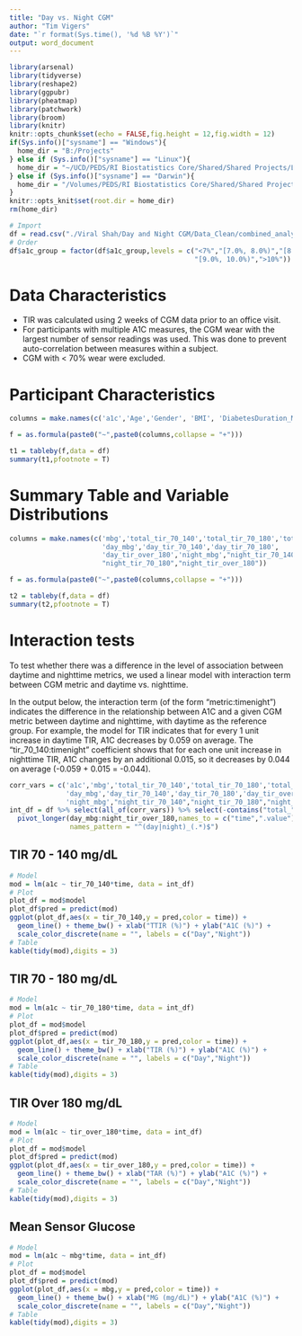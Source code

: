 ```yaml
---
title: "Day vs. Night CGM"
author: "Tim Vigers"
date: "`r format(Sys.time(), '%d %B %Y')`"
output: word_document
---
```


```r
library(arsenal)
library(tidyverse)
library(reshape2)
library(ggpubr)
library(pheatmap)
library(patchwork)
library(broom)
library(knitr)
knitr::opts_chunk$set(echo = FALSE,fig.height = 12,fig.width = 12)
if(Sys.info()["sysname"] == "Windows"){
  home_dir = "B:/Projects"
} else if (Sys.info()["sysname"] == "Linux"){
  home_dir = "~/UCD/PEDS/RI Biostatistics Core/Shared/Shared Projects/Laura/BDC/Projects"
} else if (Sys.info()["sysname"] == "Darwin"){
  home_dir = "/Volumes/PEDS/RI Biostatistics Core/Shared/Shared Projects/Laura/BDC/Projects"
}
knitr::opts_knit$set(root.dir = home_dir)
rm(home_dir)
```

```r
# Import
df = read.csv("./Viral Shah/Day and Night CGM/Data_Clean/combined_analysis_data.csv")
# Order
df$a1c_group = factor(df$a1c_group,levels = c("<7%","[7.0%, 8.0%)","[8.0%, 9.0%)",
                                              "[9.0%, 10.0%)",">10%"))
```

# Data Characteristics
- TIR was calculated using 2 weeks of CGM data prior to an office visit.
- For participants with multiple A1C measures, the CGM wear with the largest number of sensor readings was used. This was done to prevent auto-correlation between measures within a subject.
- CGM with < 70% wear were excluded.

# Participant Characteristics

```r
columns = make.names(c('a1c','Age','Gender', 'BMI', 'DiabetesDuration_MostRecentVisitDate','Hemoglobin_Value','MCV_Value', 'eGFR_Value', 'Autoimmune Disease?', 'Retinopathy?'))

f = as.formula(paste0("~",paste0(columns,collapse = "+")))

t1 = tableby(f,data = df)
summary(t1,pfootnote = T)
```

# Summary Table and Variable Distributions

```r
columns = make.names(c('mbg','total_tir_70_140','total_tir_70_180','total_tir_over_180',
                       'day_mbg','day_tir_70_140','day_tir_70_180',
                       'day_tir_over_180','night_mbg',"night_tir_70_140",
                       "night_tir_70_180","night_tir_over_180"))

f = as.formula(paste0("~",paste0(columns,collapse = "+")))

t2 = tableby(f,data = df)
summary(t2,pfootnote = T)
```

# Interaction tests

To test whether there was a difference in the level of association between daytime and nighttime metrics, we used a linear model with interaction term between CGM metric and daytime vs. nighttime.

In the output below, the interaction term (of the form "metric:timenight") indicates the difference in the relationship between A1C and a given CGM metric between daytime and nighttime, with daytime as the reference group. For example, the model for TIR indicates that for every 1 unit increase in daytime TIR, A1C decreases by 0.059 on average. The "tir_70_140:timenight" coefficient shows that for each one unit increase in nighttime TIR, A1C changes by an additional 0.015, so it decreases by 0.044 on average (-0.059 + 0.015 = -0.044).

```r
corr_vars = c('a1c','mbg','total_tir_70_140','total_tir_70_180','total_tir_over_180',
              'day_mbg','day_tir_70_140','day_tir_70_180','day_tir_over_180',
              'night_mbg',"night_tir_70_140","night_tir_70_180","night_tir_over_180")
int_df = df %>% select(all_of(corr_vars)) %>% select(-contains("total_"),-mbg) %>% 
  pivot_longer(day_mbg:night_tir_over_180,names_to = c("time",".value"),
               names_pattern = "^(day|night)_(.*)$")

```

## TIR 70 - 140 mg/dL

```r
# Model
mod = lm(a1c ~ tir_70_140*time, data = int_df)
# Plot
plot_df = mod$model
plot_df$pred = predict(mod)
ggplot(plot_df,aes(x = tir_70_140,y = pred,color = time)) + 
  geom_line() + theme_bw() + xlab("TTIR (%)") + ylab("A1C (%)") +
  scale_color_discrete(name = "", labels = c("Day","Night"))
# Table
kable(tidy(mod),digits = 3)
```

## TIR 70 - 180 mg/dL

```r
# Model
mod = lm(a1c ~ tir_70_180*time, data = int_df)
# Plot
plot_df = mod$model
plot_df$pred = predict(mod)
ggplot(plot_df,aes(x = tir_70_180,y = pred,color = time)) + 
  geom_line() + theme_bw() + xlab("TIR (%)") + ylab("A1C (%)") +
  scale_color_discrete(name = "", labels = c("Day","Night"))
# Table
kable(tidy(mod),digits = 3)
```

## TIR Over 180 mg/dL

```r
# Model
mod = lm(a1c ~ tir_over_180*time, data = int_df)
# Plot
plot_df = mod$model
plot_df$pred = predict(mod)
ggplot(plot_df,aes(x = tir_over_180,y = pred,color = time)) + 
  geom_line() + theme_bw() + xlab("TAR (%)") + ylab("A1C (%)") +
  scale_color_discrete(name = "", labels = c("Day","Night"))
# Table
kable(tidy(mod),digits = 3)
```

## Mean Sensor Glucose

```r
# Model
mod = lm(a1c ~ mbg*time, data = int_df)
# Plot
plot_df = mod$model
plot_df$pred = predict(mod)
ggplot(plot_df,aes(x = mbg,y = pred,color = time)) + 
  geom_line() + theme_bw() + xlab("MG (mg/dL)") + ylab("A1C (%)") +
  scale_color_discrete(name = "", labels = c("Day","Night"))
# Table
kable(tidy(mod),digits = 3)
```
